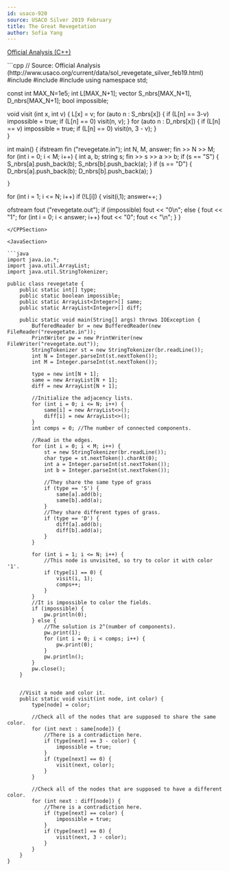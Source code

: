 ```yaml
---
id: usaco-920
source: USACO Silver 2019 February
title: The Great Revegetation
author: Sofia Yang
---
```


[Official Analysis (C++)](http://www.usaco.org/current/data/sol_revegetate_silver_feb19.html)

<LanguageSection>

<CPPSection>
```cpp
// Source: Official Analysis (http://www.usaco.org/current/data/sol_revegetate_silver_feb19.html)
#include <iostream>
#include <fstream>
#include <vector>
using namespace std;
 
const int MAX_N=1e5;
int L[MAX_N+1];
vector<int> S_nbrs[MAX_N+1], D_nbrs[MAX_N+1];
bool impossible;
 
void visit	(int	x,	int v)
{
  L[x] = v;
  for (auto n : S_nbrs[x]) {
    if (L[n] == 3-v) impossible = true; 
    if (L[n] == 0) visit(n, v);
  }
  for (auto n	:	D_nbrs[x]) {
    if (L[n]	==	v)	impossible = true; 
    if (L[n]	==	0)	visit(n, 3 - v);
  }  
}
 
int main()
{
  ifstream fin ("revegetate.in");
  int	N,	M,	answer;
  fin	>>	N	>>	M;
  for (int i = 0; i < M; i++) {
    int a, b;
    string	s;
    fin >>	s	>>	a	>>	b;
    if 	(s	==	"S")	{	S_nbrs[a].push_back(b);   S_nbrs[b].push_back(a); }
    if	(s	==	"D")	{	D_nbrs[a].push_back(b);   D_nbrs[b].push_back(a); }
  
	}
 
  for (int	i	=	1;	i	<=	N;	i++) 
    if (!L[i])	{	visit(i,1);	answer++; }
  
  ofstream fout ("revegetate.out");
  if (impossible)	fout	<<	"0\n";
  else {
    fout <<	"1";
    for (int	i	=	0;	i	<	answer;	i++)	fout << "0";
    fout << "\n";
  }
}	
```
</CPPSection>
	
<JavaSection>

```java
import java.io.*;
import java.util.ArrayList;
import java.util.StringTokenizer;

public class revegetate {
	public static int[] type;
	public static boolean impossible;
	public static ArrayList<Integer>[] same;
	public static ArrayList<Integer>[] diff;

	public static void main(String[] args) throws IOException {
		BufferedReader br = new BufferedReader(new FileReader("revegetate.in"));
		PrintWriter pw = new PrintWriter(new FileWriter("revegetate.out"));
		StringTokenizer st = new StringTokenizer(br.readLine());
		int N = Integer.parseInt(st.nextToken());
		int M = Integer.parseInt(st.nextToken());

		type = new int[N + 1];
		same = new ArrayList[N + 1];
		diff = new ArrayList[N + 1];

		//Initialize the adjacency lists.
		for (int i = 0; i <= N; i++) {
			same[i] = new ArrayList<>();
			diff[i] = new ArrayList<>();
		}
		int comps = 0; //The number of connected components.

		//Read in the edges.
		for (int i = 0; i < M; i++) {
			st = new StringTokenizer(br.readLine());
			char type = st.nextToken().charAt(0);
			int a = Integer.parseInt(st.nextToken());
			int b = Integer.parseInt(st.nextToken());

			//They share the same type of grass
			if (type == 'S') {
				same[a].add(b);
				same[b].add(a);
			}
			//They share different types of grass.
			if (type == 'D') {
				diff[a].add(b);
				diff[b].add(a);
			}
		}

		for (int i = 1; i <= N; i++) {
			//This node is unvisited, so try to color it with color '1'.
			if (type[i] == 0) {
				visit(i, 1);
				comps++;
			}
		}
		//It is impossible to color the fields.
		if (impossible) {
			pw.println(0);
		} else {
			//The solution is 2^(number of components).
			pw.print(1);
			for (int i = 0; i < comps; i++) {
				pw.print(0);
			}
			pw.println();
		}
		pw.close();
	}


	//Visit a node and color it.
	public static void visit(int node, int color) {
		type[node] = color;

		//Check all of the nodes that are supposed to share the same color.
		for (int next : same[node]) {
			//There is a contradiction here.
			if (type[next] == 3 - color) {
				impossible = true;
			}
			if (type[next] == 0) {
				visit(next, color);
			}
		}

		//Check all of the nodes that are supposed to have a different color.
		for (int next : diff[node]) {
			//There is a contradiction here.
			if (type[next] == color) {
				impossible = true;
			}
			if (type[next] == 0) {
				visit(next, 3 - color);
			}
		}
	}
}
```

</JavaSection>

</LanguageSection>
